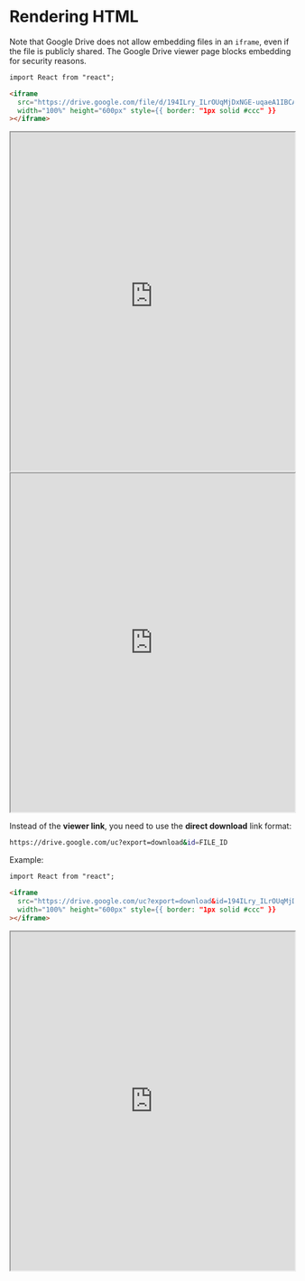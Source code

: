 
# Rendering HTML

Note that Google Drive does not allow embedding files in an `iframe`, even if the file is publicly shared. The Google Drive viewer page blocks embedding for security reasons.

```html
import React from "react";

<iframe
  src="https://drive.google.com/file/d/194ILry_ILrOUqMjDxNGE-uqaeA1IBCAA/view"
  width="100%" height="600px" style={{ border: "1px solid #ccc" }}
></iframe>
```

<iframe
  src="https://steady-cocada-c4bfd7.netlify.app/"
  width="100%"
  height="600px"
  style={{ border: "1px solid #ccc" }}
></iframe>

<iframe
  src="https://drive.google.com/file/d/194ILry_ILrOUqMjDxNGE-uqaeA1IBCAA/view"
  width="100%"
  height="600px"
  style={{ border: "1px solid #ccc" }}
></iframe>

Instead of the **viewer link**, you need to use the **direct download** link format:

```bash
https://drive.google.com/uc?export=download&id=FILE_ID
```

Example:

```html
import React from "react";

<iframe
  src="https://drive.google.com/uc?export=download&id=194ILry_ILrOUqMjDxNGE-uqaeA1IBCAA"
  width="100%" height="600px" style={{ border: "1px solid #ccc" }}
></iframe>
```

<iframe
  src="https://drive.google.com/uc?export=download&id=194ILry_ILrOUqMjDxNGE-uqaeA1IBCAA"
  width="100%"
  height="600px"
  style={{ border: "1px solid #ccc" }}
></iframe>
